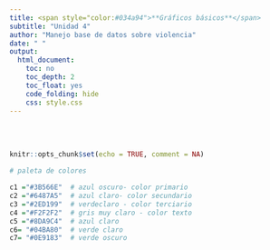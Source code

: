 ```yaml
---
title: <span style="color:#034a94">**Gráficos básicos**</span> 
subtitle: "Unidad 4"
author: "Manejo base de datos sobre violencia"
date: " "
output:
  html_document:
    toc: no
    toc_depth: 2
    toc_float: yes
    code_folding: hide
    css: style.css
---
```


<br/><br/>

```r
knitr::opts_chunk$set(echo = TRUE, comment = NA)

# paleta de colores

c1 ="#3B566E"  # azul oscuro- color primario 
c2 ="#6487A5"  # azul claro- color secundario
c3 ="#2ED199"  # verdeclaro - color terciario
c4 ="#F2F2F2"  # gris muy claro - color texto
c5 ="#8DA9C4"  # azul claro 
c6= "#04BA80"  # verde claro
c7= "#0E9183"  # verde oscuro
```




<br/><br/>
